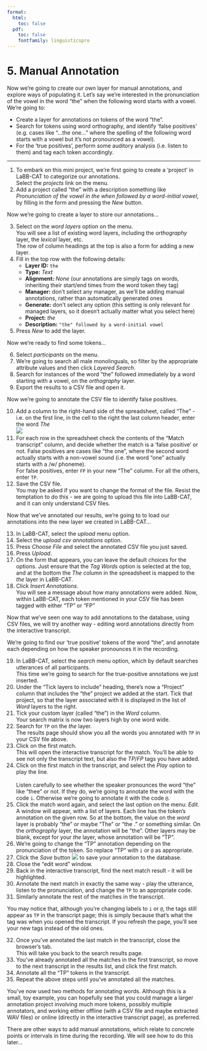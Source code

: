 ```yaml
---
format:
  html:
    toc: false
  pdf: 
    toc: false
    fontfamily: linguisticspro
---
```

# 5. Manual Annotation

Now we're going to create our own layer for manual annotations, and
explore ways of populating it. Let's say we're interested in the
pronunciation of the vowel in the word "the" when the following word
starts with a vowel. We're going to:

-   Create a layer for annotations on tokens of the word "the".
-   Search for tokens using word orthography, and identify 'false
    positives' (e.g. cases like "...the one..." where the spelling
    of the following word starts with a vowel but it's not pronounced
    as a vowel).
-   For the 'true positives', perform some auditory analysis (i.e.
    listen to them) and tag each token accordingly.

---

(@)  To embark on this mini project, we're first going to create a
    'project' in LaBB-CAT to categorize our annotations.\
    Select the *projects* link on the menu.
(@) Add a project called "the" with a description something like
    *Pronunciation of the vowel in the when followed by a word-initial vowel*, 
    by filling in the form and pressing the *New* button.

Now we're going to create a layer to store our annotations...

(@) Select on the *word layers* option on the menu.\
    You will see a list of existing word layers, including the
    *orthography* layer, the *lexical* layer, etc.\
    The row of column headings at the top is also a form for adding a
    new layer.
(@) Fill in the top row with the following details:
    -   **Layer ID:** `the`
    -   **Type:** *Text*
    -   **Alignment:** *None* (our annotations are simply tags on words,
        inheriting their start/end times from the word token they tag)
    -   **Manager:** don't select any manager, as we'll be adding
        manual annotations, rather than automatically generated ones
    -   **Generate:** don't select any option (this setting is only
        relevant for managed layers, so it doesn't actually matter what
        you select here)
    -   **Project:** *the*
    -   **Description:** `"the" followed by a word-initial vowel`
(@) Press *New* to add the layer.

Now we're ready to find some tokens...

(@) Select *participants* on the menu.
(@) We're going to search all male monolinguals, so filter by the
    appropriate attribute values and then click *Layered Search*.
(@) Search for instances of the word "the" followed immediately by a
    word starting with a vowel, on the *orthography* layer.
(@) Export the results to a CSV file and open it.
    
Now we're going to annotate the CSV file to identify false positives.
    
(@) Add a column to the right-hand side of the spreadsheet, called
    "The" - i.e. on the first line, in the cell to the right the last
    column header, enter the word *The*\
    ![](add-the-column.png)
(@) For each row in the spreadsheet check the contents of the "Match
    transcript" column, and decide whether the match is a 'false
    positive' or not. False positives are cases like "the one", where
    the second word actually starts with a non-vowel sound (i.e. the
    word "one" actually starts with a /w/ phoneme).\
    For false positives, enter `FP` in your new "The" column. For all
    the others, enter `TP`.
(@) Save the CSV file.\
    You may be asked if you want to change the format of the file.
    Resist the temptation to do this - we are going to upload this file
    into LaBB-CAT, and it can only understand CSV files.

Now that we've annotated our results, we're going to to load our
annotations into the new layer we created in LaBB-CAT...

(@) In LaBB-CAT, select the *upload* menu option.
(@) Select the *upload csv annotations* option.
(@) Press *Choose File* and select the annotated CSV file you just
    saved.
(@) Press *Upload*.
(@) On the form that appears, you can leave the default choices for the
    options. Just ensure that the *Tag Words* option is selected at the
    top, and at the bottom the *The* column in the spreadsheet is mapped
    to the *the* layer in LaBB-CAT.
(@) Click *Insert Annotations*.\
    You will see a message about how many annotations were added. Now,
    within LaBB-CAT, each token mentioned in your CSV file has been
    tagged with either "TP" or "FP"

Now that we've seen one way to add annotations to the database,
using CSV files, we will try another way - editing word annotations
directly from the interactive transcript.

We're going to find our 'true positive' tokens of the word "the",
and annotate each depending on how the speaker pronounces it in the
recording.

(@) In LaBB-CAT, select the *search* menu option, which by default
    searches utterances of all participants.\
    This time we're going to search for the true-positive annotations
    we just inserted.
(@) Under the "Tick layers to include" heading, there's now a "Project"
    column that includes the "the" project we added at the start. Tick
    that project, so that the layer associated with it is displayed in
    the list of *Word* layers to the right.
(@) Tick your custom layer (called "the") in the *Word* column.\
    Your search matrix is now two layers high by one word wide.
(@) Search for `TP` on the *the* layer.\
    The results page should show you all the words you annotated with
    `TP` in your CSV file above.
(@) Click on the first match.\
    This will open the interactive transcript for the match. You'll be
    able to see not only the transcript text, but also the *TP*/*FP*
    tags you have added.
(@) Click on the first match in the transcript, and select the *Play*
    option to play the line.\
    \
    Listen carefully to see whether the speaker pronounces the word
    "the" like "thee" or not. If they do, we're going to annotate the
    word with the code `i`. Otherwise we're going to annotate it with
    the code `@`.
(@) Click the match word again, and select the last option on the menu:
    *Edit*. A window will appear, with a list of layers. Each line has
    the token's annotation on the given row. So at the bottom, the
    value on the *word* layer is probably "the" or maybe "The" or "the
    ." or something similar. On the *orthography* layer, the annotation
    will be "the". Other layers may be blank, except for your *the*
    layer, whose annotation will be "TP".
(@) We're going to change the "TP" annotation depending on the
    pronunciation of the token. So replace "TP" with `i` or `@` as
    appropriate.
(@) Click the *Save* button ![](save-token.png) to save your annotation
    to the database.
(@) Close the "edit word" window.
(@) Back in the interactive transcript, find the next match result - it
    will be highlighted.
(@) Annotate the next match in exactly the same way - play the
    utterance, listen to the pronunciation, and change the `TP` to an
    appropriate code.
(@) Similarly annotate the rest of the matches in the transcript.\

:::{.callout-note}    
You may notice that, although you're changing labels to `i` or `@`,
the tags still appear as `TP` in the transcript page; this is simply
because that's what the tag was when you opened the transcript. If
you refresh the page, you'll see your new tags instead of the old
ones.
:::

(@) Once you've annotated the last match in the transcript, close the
    browser's tab.\
    This will take you back to the search results page.
(@) You've already annotated all the matches in the first transcript,
    so move to the next transcript in the results list, and click the
    first match.
(@) Annotate all the "TP" tokens in the transcript.
(@) Repeat the above steps until you've annotated all the matches.

You've now used two methods for annotating words. Although this is a
small, toy example, you can hopefully see that you could manage a larger
annotation project involving much more tokens, possibly multiple
annotators, and working either offline (with a CSV file and maybe
extracted WAV files) or online (directly in the interactive transcript
page), as preferred.

There are other ways to add manual annotations, which relate to concrete
points or intervals in time during the recording. We will see how to do
this later...
